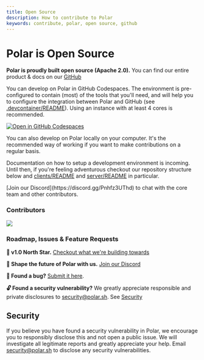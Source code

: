 ```yaml
---
title: Open Source
description: How to contribute to Polar
keywords: contribute, polar, open source, github
---
```



# Polar is Open Source

**Polar is proudly built open source (Apache 2.0).** You can find our entire product & docs on our [GitHub](https://github.com/polarsource/polar)


You can develop on Polar in GitHub Codespaces. The environment is pre-configured to contain (most) of the tools that you'll need, and will help you to configure the integration between Polar and GitHub (see [.devcontainer/README](https://github.com/polarsource/polar/blob/main/.devcontainer/README.md)). Using an instance with at least 4 cores is recommended.

[![Open in GitHub Codespaces](https://github.com/codespaces/badge.svg)](https://codespaces.new/polarsource/polar)

You can also develop on Polar locally on your computer. It's the recommended
way of working if you want to make contributions on a regular basis.

Documentation on how to setup a development environment is incoming. Until then,
if you're feeling adventurous checkout our repository structure below and
  [clients/README](https://github.com/polarsource/polar/blob/main/clients/README.md) and [server/README](https://github.com/polarsource/polar/blob/main/server/README.md) in particular.

<BrowserCallout type="NOTE">
[Join our Discord](https://discord.gg/Pnhfz3UThd) to chat with the core team and other contributors.
</BrowserCallout>



### Contributors
<a href="https://github.com/polarsource/polar/graphs/contributors">
  <img src="https://contrib.rocks/image?repo=polarsource/polar" />
</a>


### Roadmap, Issues & Feature Requests
**🎯 v1.0 North Star.** [Checkout what we're building towards](https://github.com/polarsource/polar/issues/3242)

**💬 Shape the future of Polar with us.** [Join our Discord](https://discord.gg/Pnhfz3UThd)

**🐛 Found a bug?** [Submit it here](https://github.com/polarsource/polar/issues).

**🔓 Found a security vulnerability?** We greatly appreciate responsible and private disclosures to security@polar.sh. See [Security](/docs#security)


## Security
If you believe you have found a security vulnerability in Polar, we encourage you to responsibly disclose this and not open a public issue. We will investigate all legitimate reports and greatly appreciate your help. Email security@polar.sh to disclose any security vulnerabilities.
